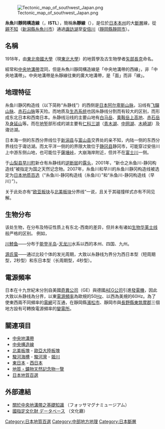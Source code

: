 {{NoteTA
|1=zh-hant:絲; zh-hans:丝; zh-tw:糸;
}}
[[File:Tectonic_map_of_southwest_Japan.png|thumb]]

'''糸魚川靜岡構造線'''（{{jpn|j=糸魚川静岡構造線|hg=いといがわしずおかこうぞうせん|rm=Itoigawa Shizuoka Kōzōsen}}，'''ISTL'''），簡稱'''糸靜線'''（{{lang|ja|糸静線}}），是位於[[日本|日本]][[本州|本州]]的大[[斷層|斷層]]線，從[[親不知|親不知]]（[[新潟縣|新潟縣]][[糸魚川市|糸魚川市]]）通過[[諏訪湖|諏訪湖]]至[[安倍川|安倍川]]（[[靜岡縣|靜岡縣]][[靜岡市|靜岡市]]）。

== 名稱 ==
1918年，由[[東北帝國大學|東北帝國大學]]（現[[東北大學_(日本)|東北大學]]）的地質學及古生物學者[[矢部長克|矢部長克]]命名。

經常和[[中央地溝帶|中央地溝帶]]混同，但是糸魚川靜岡構造線是「中央地溝帶的西緣」，非「中央地溝帶」。中央地溝帶是糸靜線往東的廣大地溝帶，是「面」而非「線」。

== 地理特征 ==

糸鱼川静冈构造线（以下简称“糸静线”）的西侧是[[日本阿尔卑斯山脉|日本阿尔卑斯山脉]]，沿线有[[飞驒山脉|飞驒山脉]]、[[赤石山脉|赤石山脉]]等天险。而地质及[[生态系统|生态系统]]也因糸静线分割而有较大的区别，而形成东北日本和西南日本。糸静线沿线的主要山地有[[白马岳|白马岳]]、[[乘鞍岳|乘鞍岳]][[上高地|上高地]]、[[赤石岳|赤石岳]]及[[身延山|身延山]]等。而在[[地塹|地堑]]部形成的湖主要有[[仁科三湖|仁科三湖]]（[[青木湖|青木湖]]、[[中网湖|中网湖]]、[[木崎湖|木崎湖]]）及诹访湖。

日本海一侧的东西分界线位于[[新潟县|新潟县]]与[[富山县|富山县]]交界处的亲不知，内陆一侧的东西分界线位于诹访湖。而太平洋一侧的的界限大致位于[[静冈县|静冈县]]静冈市，可能穿过安倍川上中游东侧山地，也可能位于[[薩埵峠|薩埵峠]]，大崩海岸附近，但并不在[[富士川|富士川]]一侧。

于[[山梨县|山梨县]][[早川町|早川町]]新仓有糸静线的[[斷層|逆断层]]的[[露頭|露头]]，2001年，“新仓之糸鱼川-静冈构造线”被指定为国之天然记念物。2007年，糸鱼川和早川的糸鱼川静冈构造线被选定为[[日本地质百选|日本地质百选]]（“糸鱼川-静冈构造线（糸鱼川）”和“糸鱼川-静冈构造线（早川）”）。

关于此处亦有“[[歐亞大陸板塊|欧亚板块]]与[[北美洲板塊|北美板块]]分界线”一说，且关于其碰撞样式亦有不同见解。

==生物分布==

该处生物，在分布及特征性质上有东北-西南的差异，但并未有诸如[[華萊士線|生物华莱士线]]般严格的区别。
例如，

[[川鯥鱼|川鯥鱼]]——分布于[[能登半岛|能登半岛]]-[[天龙川|天龙川]]水系以西的本州、四国、九州。

[[源氏萤|源氏萤]]——通过比较个体的发光周期，大致以糸静线为界分为西日本型（短周期型，2秒型）和东日本型（长周期型，4秒型）。

==電源頻率==
日本在十九世紀末分別自美國[[奇異公司|奇異公司]]（GE）與德國[[AEG|AEG公司]]引進[[發電機|發電機]]，因此大致以糸静线為分界，以東[[電源頻率|電源頻率]]為歐規的50[[Hz|Hz]]、以西為美規的60Hz。為了使東西兩不同頻率的[[電網|電網]]可互通，在靜岡縣[[濱松市|濱松市]]、靜岡市與[[長野縣|長野縣]][[東筑摩郡|東筑摩郡]]三個地方設有可轉換電源頻率的[[變電所|變電所]]。

== 關連項目 ==
* [[中央地溝帶|中央地溝帶]]
* [[中央構造線|中央構造線]]
* [[北美板塊|北美板塊]] - [[歐亞大陸板塊|歐亞大陸板塊]]
* [[駿河海槽|駿河海槽]] - [[駿河灣|駿河灣]] - [[姫川|姫川]]
* [[東日本|東日本]] - [[西日本|西日本]]
* [[地質・鑛物天然記念物一覽|地質・鑛物天然記念物一覽]]
* [[日本地質百選|日本地質百選]]

== 外部連結 ==
* [http://www.city.itoigawa.lg.jp/dd.aspx?menuid=4564 關於中央地溝帶之基礎知識] {{Wayback|url=http://www.city.itoigawa.lg.jp/dd.aspx?menuid=4564 |date=20120512183011 }}（フォッサマグナミュージアム）
* [https://kunishitei.bunka.go.jp/heritage/detail/401/3295 國指定文化財 データベース] {{Wayback|url=https://kunishitei.bunka.go.jp/heritage/detail/401/3295 |date=20191205153432 }}（文化廳）

{{DEFAULTSORT:Itoigawa Shizuoka Kozo Sen}}
[[Category:日本地質百選|Category:日本地質百選]]
[[Category:中部地方地理|Category:中部地方地理]]
[[Category:日本斷層|Category:日本斷層]]